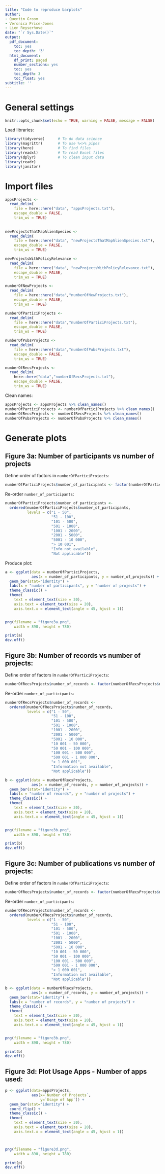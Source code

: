 ```yaml
---
title: "Code to reproduce barplots"
author:
- Quentin Groom  
- Veronica Price-Jones
- Lien Reyserhove
date: "`r Sys.Date()`"
output:
  pdf_document:
    toc: yes
    toc_depth: '3'
  html_document:
    df_print: paged
    number_sections: yes
    toc: yes
    toc_depth: 3
    toc_float: yes
subtitle: ''
---
```


# General settings

```r
knitr::opts_chunk$set(echo = TRUE, warning = FALSE, message = FALSE)
```

Load libraries:

```r
library(tidyverse)      # To do data science
library(magrittr)       # To use %<>% pipes
library(here)           # To find files
library(readxl)         # To read Excel files
library(dplyr)          # To clean input data
library(readr)
library(janitor)
```

# Import files

```r
appsProjects <- 
  read_delim(
    file = here::here("data", "appsProjects.txt"),
    escape_double = FALSE, 
    trim_ws = TRUE)
                           
                           
newProjectsThatMapAlienSpecies <- 
  read_delim(
    file = here::here("data", "newProjectsThatMapAlienSpecies.txt"), 
    escape_double = FALSE, 
    trim_ws = TRUE)

newProjectsWithPolicyRelevance <- 
  read_delim(
    file = here::here("data", "newProjectsWithPolicyRelevance.txt"), 
    escape_double = FALSE, 
    trim_ws = TRUE)

numberOfNewProjects <- 
  read_delim(
    file = here::here("data","numberOfNewProjects.txt"), 
    escape_double = FALSE, 
    trim_ws = TRUE)

numberOfParticiProjects <- 
  read_delim(
    file = here::here("data","numberOfParticiProjects.txt"),
    escape_double = FALSE, 
    trim_ws = TRUE)

numberOfPubsProjects <- 
  read_delim(
    file = here::here("data","numberOfPubsProjects.txt"), 
    escape_double = FALSE, 
    trim_ws = TRUE)

numberOfRecsProjects <- 
  read_delim(
    here::here("data","numberOfRecsProjects.txt"), 
    escape_double = FALSE, 
    trim_ws = TRUE)
```

Clean names:

```r
appsProjects <- appsProjects %>% clean_names()
numberOfParticiProjects <- numberOfParticiProjects %>% clean_names()
numberOfRecsProjects <- numberOfRecsProjects %>% clean_names()
numberOfPubsProjects <- numberOfPubsProjects %>% clean_names()
```

# Generate plots

## Figure 3a: Number of participants vs number of projects

Define order of factors in `numberOfParticiProjects`:

```r
numberOfParticiProjects$number_of_participants <- factor(numberOfParticiProjects$number_of_participants, ordered = TRUE)
```

Re-order `number_of_participants`:

```r
numberOfParticiProjects$number_of_participants <- 
  ordered(numberOfParticiProjects$number_of_participants, 
          levels = c("1 - 50", 
                     "51 - 100",
                     "101 - 500", 
                     "501 - 1000", 
                     "1001 - 2000", 
                     "2001 - 5000", 
                     "5001 - 10 000",
                     "> 10 001",
                     "Info not available",
                     "Not applicable"))
```

Produce plot:

```r
a <- ggplot(data = numberOfParticiProjects, 
            aes(x = number_of_participants, y = number_of_projects)) +
  geom_bar(stat="identity") +
  labs(x = "number of participants", y = "number of projects") +
  theme_classic() +
  theme(
    text = element_text(size = 30),
    axis.text = element_text(size = 20),
    axis.text.x = element_text(angle = 45, hjust = 1)) 


png(filename = "figure3a.png",
    width = 890, height = 780)

print(a)
dev.off()
```

## Figure 3b: Number of records vs number of projects:

Define order of factors in `numberOfParticiProjects`:

```r
numberOfRecsProjects$number_of_records <- factor(numberOfRecsProjects$number_of_records, ordered = TRUE)
```

Re-order `number_of_participants`:

```r
numberOfRecsProjects$number_of_records <- 
  ordered(numberOfRecsProjects$number_of_records, 
          levels = c("1 - 50", 
                     "51 - 100",
                     "101 - 500", 
                     "501 - 1000", 
                     "1001 - 2000", 
                     "2001 - 5000", 
                     "5001 - 10 000",
                     "10 001 - 50 000",
                     "50 001 - 100 000",
                     "100 001 - 500 000",
                     "500 001 - 1 000 000",
                     "> 1 000 001",
                     "Information not available",
                     "Not applicable"))
```

```r
b <- ggplot(data = numberOfRecsProjects, 
            aes(x = number_of_records, y = number_of_projects)) +
  geom_bar(stat="identity") +
  labs(x = "number of records", y = "number of projects") +
  theme_classic() +
  theme(
    text = element_text(size = 30),
    axis.text = element_text(size = 20),
    axis.text.x = element_text(angle = 45, hjust = 1)) 


png(filename = "figure3b.png",
    width = 890, height = 780)

print(b)
dev.off()
```

## Figure 3c: Number of publications vs number of projects:

Define order of factors in `numberOfParticiProjects`:

```r
numberOfRecsProjects$number_of_records <- factor(numberOfRecsProjects$number_of_records, ordered = TRUE)
```

Re-order `number_of_participants`:

```r
numberOfRecsProjects$number_of_records <- 
  ordered(numberOfRecsProjects$number_of_records, 
          levels = c("1 - 50", 
                     "51 - 100",
                     "101 - 500", 
                     "501 - 1000", 
                     "1001 - 2000", 
                     "2001 - 5000", 
                     "5001 - 10 000",
                     "10 001 - 50 000",
                     "50 001 - 100 000",
                     "100 001 - 500 000",
                     "500 001 - 1 000 000",
                     "> 1 000 001",
                     "Information not available",
                     "Not applicable"))
```

```r
b <- ggplot(data = numberOfRecsProjects, 
            aes(x = number_of_records, y = number_of_projects)) +
  geom_bar(stat="identity") +
  labs(x = "number of records", y = "number of projects") +
  theme_classic() +
  theme(
    text = element_text(size = 30),
    axis.text = element_text(size = 20),
    axis.text.x = element_text(angle = 45, hjust = 1)) 


png(filename = "figure3b.png",
    width = 890, height = 780)

print(b)
dev.off()
```

## Figure 3d: Plot Usage Apps - Number of apps used:

```r
p <- ggplot(data=appsProjects, 
            aes(x=`Number of Projects`, 
                y=`Usage of App`)) +
  geom_bar(stat="identity") + 
  coord_flip() + 
  theme_classic() +
  theme(
    text = element_text(size = 30),
    axis.text = element_text(size = 20),
    axis.text.x = element_text(angle = 45, hjust = 1)) 



png(filename = "figure3d.png",
    width = 890, height = 780)

print(p)
dev.off()

```

